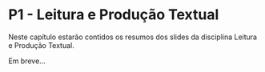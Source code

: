 # P1 - Leitura e Produção Textual

Neste capítulo estarão contidos os resumos dos slides da disciplina Leitura e Produção Textual.

Em breve...